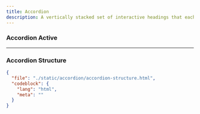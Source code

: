 ```yaml
---
title: Accordion
description: A vertically stacked set of interactive headings that each reveal a section of content.
---
```


<ComponentPreview src="/accordion/accordion" />

### Accordion Active

<ComponentPreview src="/accordion/accordion-active" />

---

### Accordion Structure

```json doc-gen:file
{
  "file": "./static/accordion/accordion-structure.html",
  "codeblock": {
    "lang": "html",
    "meta": ""
  }
}
```
